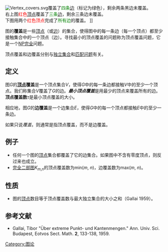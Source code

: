 [[File:Vertex_covers.svg|thumb]]</span>覆盖了<span style="color:green">四条[[邊_(圖論)|边]]</span>（标记为绿色），剩余两条黑边未覆盖。<br/>
右上图<span style="color:red">红色[[顶点_(图论)|顶点]]</span>覆盖了<span style="color:green">三条[[邊_(圖論)|边]]</span>，剩余三条边未覆盖。<br/>
下图用两个<span style="color:red">红色顶点</span>完成了<span style="color:green">所有边</span>的覆盖。
]]

图的'''覆盖'''是一些[[顶点_(图论)|顶点]]（或[[邊_(圖論)|边]]）的集合，使得图中的每一条边（每一个顶点）都至少接触集合中的一个顶点（边）。寻找最小的顶点覆盖的问题称为顶点覆盖问题，它是一个[[NP完全|NP完全]]问题。

顶点覆盖和边覆盖分别与[[独立集合|独立集合]]和[[匹配_(图论)|匹配问题]]有关。

==定义==

图''G''的'''[[顶点_(图论)|顶点]]覆盖'''是一个顶点集合''V''，使得''G''中的每一条边都接触''V''中的至少一个顶点。我们称集合''V''覆盖了''G''的边。'''''最小顶点覆盖'''''是用最少的顶点来覆盖所有的边。'''顶点覆盖数'''<math>\tau</math>是最小顶点覆盖的大小。

相应地，图''G''的'''边覆盖'''是一个边集合''E''，使得''G''中的每一个顶点都接触''E''中的至少一条边。

如果只说''覆盖''，则通常是指顶点覆盖，而不是边覆盖。

==例子==
* 任何一个图的[[顶点_(图论)|顶点]]集合都覆盖了它的边集合。如果图中不含有零度顶点，则反过来也成立。
* [[完全二部图|完全二部图]]''K''<sub>''m'',''n''</sub>的顶点覆盖数为min(''m'', ''n'')，边覆盖数为max(''m'', ''n'')。

==性质==
* 图的[[顶点_(图论)|顶点]]数目等于顶点覆盖数与最大独立集合的大小之和（Gallai 1959）。

==参考文献==
* Gallai, Tibor "Über extreme Punkt- und Kantenmengen." Ann. Univ. Sci. Budapest, Eotvos Sect. Math. '''2''', 133-138, 1959.

[[Category:图论|Category:图论]]